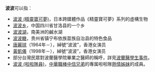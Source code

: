 {{NOT|梁醒波|陳茂波|陳健波}}
'''波波'''可以指：

*[[波波_(精靈寶可夢)|波波 (精靈寶可夢)]]，日本跨媒體作品《精靈寶可夢》系列的虛構生物
*[[波波乡|波波乡]]，中国四川省甘洛县的一个乡
*[[波波湖|波波湖]]，南美洲的鹹水湖
*[[波波糖|波波糖]]，贵州省镇宁布依族苗族自治县的特色食品
*[[唐麗球|唐麗球]]（1964年－），綽號“波波”，香港女演员
*[[黃凱儀|黃凱儀]]（1998年－），綽號“波波”，香港女演员
*部分台灣民眾對波蘭醫學院畢業之醫師的稱呼，詳見[[波蘭醫學生事件|波蘭醫學生事件]]。
*[[波波_(啦啦隊員)|波波 (啦啦隊員)]]，[[中華職棒|中華職棒]][[中信兄弟|中信兄弟]]的專属啦啦隊[[熱情姊妹|熱情姊妹]]的成員。

{{Disambig|Cat=二字消歧义}}